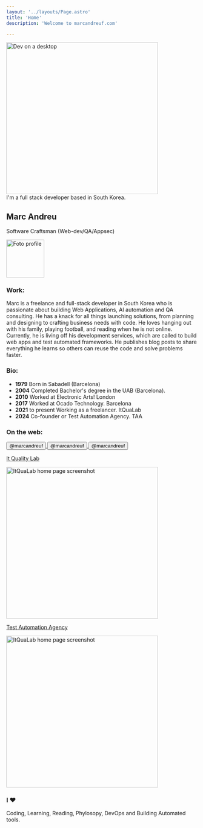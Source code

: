 ```yaml
---
layout: '../layouts/Page.astro'
title: 'Home'
description: 'Welcome to marcandreuf.com'

---
```



<section class="flex flex-col w-full items-center justify-center">
    <div class="flex flex-col w-full  gap-2">
        <div class="flex flex-col gap-1 items-center">
            <Image class="rounded-3xl" src={heroImg} alt="Dev on a desktop" height="400" />
        </div>
        <div  class="text-md text-center bg-lightBeig py-2 px-auto rounded-md dark:bg-zinc-700">I'm a full stack developer based in South Korea.</div>
        <div class="flex flex-row justify-between mt-5">
            <div>
                <h1 class="text-4xl font-bold m-0">Marc Andreu</h1>
                <p class="m-0 font-semibold text-md ">Software Craftsman (Web-dev/QA/Appsec)</p>
            </div>
            <div>
                <Image class="rounded-full mr-1 m-0 border-2 border-white" src={profile} alt="Foto profile" width="100" />
            </div>
        </div>
    </div>

</section>     


### Work: 
Marc is a freelance and full-stack developer in South Korea who is passionate about building Web Applications, AI automation and QA consulting. He has a knack for all things launching solutions, from planning and designing to crafting business needs with code. He loves hanging out with his family, playing football, and reading when he is not online. Currently, he is living off his development services, which are called to build web apps and test automated frameworks. He publishes blog posts to share everything he learns so others can reuse the code and solve problems faster. 


### Bio:

* **1979** Born in Sabadell (Barcelona)
* **2004** Completed Bachelor's degree in the UAB (Barcelona).
* **2010** Worked at Electronic Arts! London
* **2017** Worked at Ocado Technology. Barcelona
* **2021** to present Working as a freelancer. ItQuaLab
* **2024** Co-founder or Test Automation Agency. TAA



### On the web: 

<a href="https://github.com/marcandreuf" target="_blank" class="no-underline hover:no-underline visited:text-inherit">
    <button class="flex flex-row items-center justify-center mt-2 gap-2 text-teal-600 hover:bg-teal-50 dark:text-teal-200 dark:hover:bg-links-hoverGreen p-2 rounded-lg">
        <Icon name="mdi:github" size={32} /><span class="font-bold text-lg ">@marcandreuf</span>
    </button>
</a>
<a href="https://www.linkedin.com/in/marcandreuf/" target="_blank" class="no-underline hover:no-underline visited:text-inherit">
    <button class="flex flex-row items-center justify-center mt-2 gap-2 text-teal-600 hover:bg-teal-50 dark:text-teal-200 dark:hover:bg-links-hoverGreen p-2 rounded-lg">
        <Icon name="mdi:linkedin" size={32} /><span class="font-bold text-lg ">@marcandreuf</span>
    </button>
</a>
<a href="https://x.com/marcandreuf" target="_blank" class="no-underline hover:no-underline visited:text-inherit">
    <button class="flex flex-row items-center justify-center mt-2 gap-2 text-teal-600 hover:bg-teal-50 dark:text-teal-200 dark:hover:bg-links-hoverGreen p-2 rounded-lg">
        <Icon name="mdi:twitter" size={32} /><span class="font-bold text-lg ">@marcandreuf</span>
    </button>
</a>

<div class="grid grid-cols-2 gap-4 mt-5">
    <div class="">
        <a href="https://www.itqualab.com/services/" target="_blank" 
        class="hover:no-underline hover:text-inherit no-underline ">
            <p class="my-2">It Quality Lab</p>
            <Image class="rounded-md m-0 w-full object-contain" src={itqualabHomePage} 
            alt="ItQuaLab home page screenshot" height="400" />
        </a>    
    </div>
    <div class="">
    <a href="https://testautomationagency.com/" target="_blank" 
        class="hover:no-underline hover:text-inherit no-underline ">
            <p class="my-2">Test Automation Agency</p>
            <Image class="rounded-md m-0 w-full object-contain " src={taaHomePage} 
            alt="ItQuaLab home page screenshot" height="400" />           
        </a>
    </div>
</div>

### I ♥

Coding, Learning, Reading, Phylosopy, DevOps and Building Automated tools.
